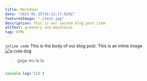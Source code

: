 ```yaml
---
title: Markdown
date: "2023-01-15T16:12:17.920Z"
featuredImage: "./test.jpg"
description: This is our second blog post item
altText: greenery and mountains
tag: HTML
---
```



`inline code`
This is the body of our blog post. This is an
inline image ![a cute dog](https://placedog.net/500/300)


> gaga wu la la 

```js,file=index.js

console.log('123')

```